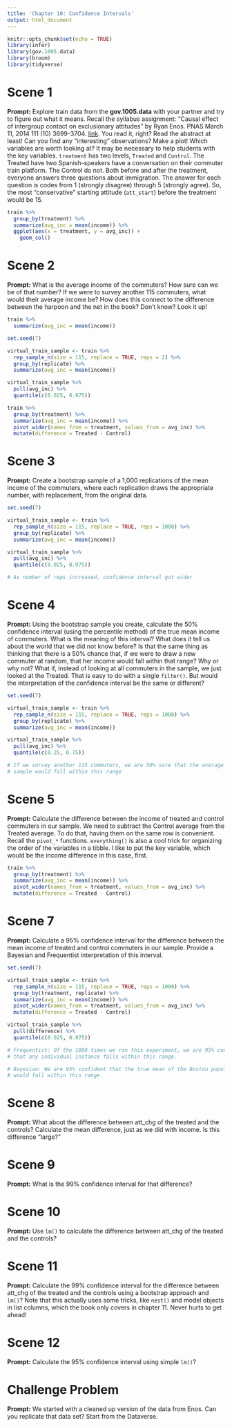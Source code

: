 ```yaml
---
title: 'Chapter 10: Confidence Intervals'
output: html_document
---
```


```r
knitr::opts_chunk$set(echo = TRUE)
library(infer)
library(gov.1005.data)
library(broom)
library(tidyverse)
```

# Scene 1

**Prompt:** Explore train data from the **gov.1005.data** with your partner and try to figure out what it means. Recall the syllabus assignment: "Causal effect of intergroup contact on exclusionary attitudes" by Ryan Enos. PNAS March 11, 2014 111 (10) 3699-3704. [link](https://www.pnas.org/content/pnas/111/10/3699.full.pdf%20). You read it, right? Read the abstract at least! Can you find any "interesting" observations? Make a plot! Which variables are worth looking at? It may be necessary to help students with the key variables. `treatment` has two levels, `Treated` and `Control`. The Treated have two Spanish-speakers have a conversation on their commuter train platform. The Control do not. Both before and after the treatment, everyone answers three questions about immigration. The answer for each question is codes from 1 (strongly disagree) through 5 (strongly agree). So, the most "conservative" starting attitude (`att_start`) before the treatment would be 15.

```r
train %>% 
  group_by(treatment) %>% 
  summarize(avg_inc = mean(income)) %>% 
  ggplot(aes(x = treatment, y = avg_inc)) +
    geom_col()
```

# Scene 2

**Prompt:** What is the average income of the commuters? How sure can we be of that number? If we were to survey another 115 commuters, what would their average income be? How does this connect to the difference between the harpoon and the net in the book? Don't know? Look it up!

```r
train %>%
  summarize(avg_inc = mean(income))
```


```r

set.seed(7)

virtual_train_sample <- train %>% 
  rep_sample_n(size = 115, replace = TRUE, reps = 2) %>% 
  group_by(replicate) %>% 
  summarize(avg_inc = mean(income))

virtual_train_sample %>%
  pull(avg_inc) %>% 
  quantile(c(0.025, 0.975))
```

```r
train %>% 
  group_by(treatment) %>% 
  summarize(avg_inc = mean(income)) %>% 
  pivot_wider(names_from = treatment, values_from = avg_inc) %>% 
  mutate(difference = Treated - Control)
```

# Scene 3

**Prompt:** Create a bootstrap sample of a 1,000 replications of the mean income of the commuters, where each replication draws the appropriate number, with replacement, from the original data.

```r
set.seed(7)

virtual_train_sample <- train %>% 
  rep_sample_n(size = 115, replace = TRUE, reps = 1000) %>% 
  group_by(replicate) %>% 
  summarize(avg_inc = mean(income))

virtual_train_sample %>%
  pull(avg_inc) %>% 
  quantile(c(0.025, 0.975))

# As number of reps increased, confidence interval got wider
```

# Scene 4

**Prompt:** Using the bootstrap sample you create, calculate the 50% confidence interval (using the percentile method) of the true mean income of commuters. What is the meaning of this interval? What does it tell us about the world that we did not know before? Is that the same thing as thinking that there is a 50% chance that, if we were to draw a new commuter at random, that her income would fall within that range? Why or why not? What if, instead of looking at all commuters in the sample, we just looked at the Treated. That is easy to do with a single `filter()`. But would the interpretation of the confidence interval be the same or different?

```r
set.seed(7)

virtual_train_sample <- train %>% 
  rep_sample_n(size = 115, replace = TRUE, reps = 1000) %>% 
  group_by(replicate) %>% 
  summarize(avg_inc = mean(income))

virtual_train_sample %>%
  pull(avg_inc) %>% 
  quantile(c(0.25, 0.75))

# If we survey another 115 commuters, we are 50% sure that the average of *that*
# sample would fall within this range
```

# Scene 5

**Prompt:**  Calculate  the difference between the income of treated and control commuters in our sample. We need to subtract the Control average from the Treated average. To do that, having them on the same row is convenient. Recall the `pivot_*` functions. `everything()` is also a cool trick for organizing the order of the variables in a tibble. I like to put the key variable, which would be the income difference in this case, first.

```r
train %>% 
  group_by(treatment) %>% 
  summarize(avg_inc = mean(income)) %>% 
  pivot_wider(names_from = treatment, values_from = avg_inc) %>% 
  mutate(difference = Treated - Control)

```

# Scene 7

**Prompt:**  Calculate a 95% confidence interval for the difference between the mean income of treated and control commuters in our sample. Provide a Bayesian and Frequentist interpretation of this interval.

```r
set.seed(7)

virtual_train_sample <- train %>% 
  rep_sample_n(size = 115, replace = TRUE, reps = 1000) %>% 
  group_by(treatment, replicate) %>%
  summarize(avg_inc = mean(income)) %>% 
  pivot_wider(names_from = treatment, values_from = avg_inc) %>% 
  mutate(difference = Treated - Control)

virtual_train_sample %>%
  pull(difference) %>% 
  quantile(c(0.025, 0.975))

# Frequentist: Of the 1000 times we ran this experiment, we are 95% confident
# that any individual instance falls within this range.

# Bayesian: We are 95% confident that the true mean of the Boston population
# would fall within this range.
```

# Scene 8

**Prompt:**  What about the difference between att_chg of the treated and the controls? Calculate the mean difference, just as we did with income. Is this difference "large?" 



# Scene 9

**Prompt:** What is the 99% confidence interval for that difference? 



# Scene 10

**Prompt:** Use `lm()` to calculate the difference between att_chg of the treated and the controls? 


# Scene 11

**Prompt:** Calculate the 99% confidence interval for the difference between att_chg of the treated and the controls using a bootstrap approach and `lm()`? Note that this actually uses some tricks, like `nest()` and model objects in list columns, which the book only covers in chapter 11. Never hurts to get ahead!


# Scene 12

**Prompt:** Calculate the 95% confidence interval using simple `lm()`?


# Challenge Problem

**Prompt:** We started with a cleaned up version of the data from Enos. Can you replicate that data set? Start from the Dataverse.


